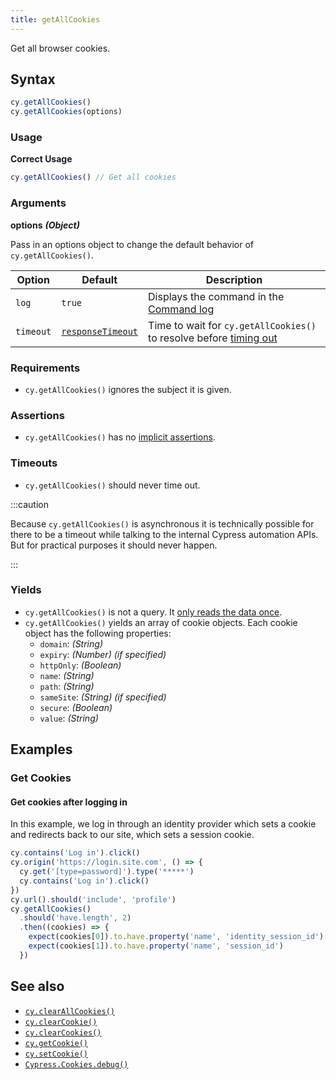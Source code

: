 ```yaml
---
title: getAllCookies
---
```


Get all browser cookies.

## Syntax

```javascript
cy.getAllCookies()
cy.getAllCookies(options)
```

### Usage

**<Icon name="check-circle" color="green" /> Correct Usage**

```javascript
cy.getAllCookies() // Get all cookies
```

### Arguments

**<Icon name="angle-right" /> options** **_(Object)_**

Pass in an options object to change the default behavior of
`cy.getAllCookies()`.

| Option    | Default                                                        | Description                                                                              |
| --------- | -------------------------------------------------------------- | ---------------------------------------------------------------------------------------- |
| `log`     | `true`                                                         | Displays the command in the [Command log](/guides/core-concepts/cypress-app#Command-Log) |
| `timeout` | [`responseTimeout`](/guides/references/configuration#Timeouts) | Time to wait for `cy.getAllCookies()` to resolve before [timing out](#Timeouts)          |

### Requirements [<Icon name="question-circle"/>](/guides/core-concepts/introduction-to-cypress#Chains-of-Commands)

- `cy.getAllCookies()` ignores the subject it is given.

### Assertions [<Icon name="question-circle"/>](/guides/core-concepts/introduction-to-cypress#Assertions)

- `cy.getAllCookies()` has no [implicit assertions](/guides/core-concepts/introduction-to-cypress#Implicit-Assertions).

### Timeouts [<Icon name="question-circle"/>](/guides/core-concepts/introduction-to-cypress#Timeouts)

- `cy.getAllCookies()` should never time out.

:::caution

Because `cy.getAllCookies()` is asynchronous it is technically possible for
there to be a timeout while talking to the internal Cypress automation APIs. But
for practical purposes it should never happen.

:::

### Yields [<Icon name="question-circle"/>](/guides/core-concepts/introduction-to-cypress#Subject-Management)

- `cy.getAllCookies()` is not a query. It
  [only reads the data once](/guides/core-concepts/retry-ability#Only-queries-are-retried).
- `cy.getAllCookies()` yields an array of cookie objects. Each cookie object has
  the following properties:
  - `domain`: _(String)_
  - `expiry`: _(Number)_ _(if specified)_
  - `httpOnly`: _(Boolean)_
  - `name`: _(String)_
  - `path`: _(String)_
  - `sameSite`: _(String)_ _(if specified)_
  - `secure`: _(Boolean)_
  - `value`: _(String)_

## Examples

### Get Cookies

#### Get cookies after logging in

In this example, we log in through an identity provider which sets a cookie and
redirects back to our site, which sets a session cookie.

```javascript
cy.contains('Log in').click()
cy.origin('https://login.site.com', () => {
  cy.get('[type=password]').type('*****')
  cy.contains('Log in').click()
})
cy.url().should('include', 'profile')
cy.getAllCookies()
  .should('have.length', 2)
  .then((cookies) => {
    expect(cookies[0]).to.have.property('name', 'identity_session_id')
    expect(cookies[1]).to.have.property('name', 'session_id')
  })
```

## See also

- [`cy.clearAllCookies()`](/api/commands/clearallcookies)
- [`cy.clearCookie()`](/api/commands/clearcookie)
- [`cy.clearCookies()`](/api/commands/clearcookies)
- [`cy.getCookie()`](/api/commands/getcookie)
- [`cy.setCookie()`](/api/commands/setcookie)
- [`Cypress.Cookies.debug()`](/api/cypress-api/cookies)
